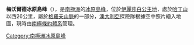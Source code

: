 {{coord|72|51|S|74|9|E|source:GNIS|display=title}}

'''梅沃爾德冰原島峰'''（{{lang-en|Melvold Nunataks}}），是[[南極洲|南極洲]]的[[冰原島峰|冰原島峰]]，位於[[伊麗莎白公主地|伊麗莎白公主地]]，處於[[哈丁山|哈丁山]]以西26公里，屬於[[格羅夫山脈|格羅夫山脈]]的一部分，[[澳大利亞|澳大利亞]]探險隊根據空中照片繪入地圖，現時由[[南極條約體系|南極條約體系]]管理。

{{Antarctica-geo-stub}}
[[Category:南極洲冰原島峰|Category:南極洲冰原島峰]]